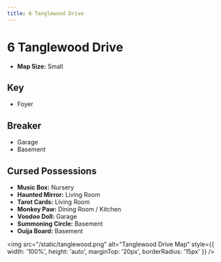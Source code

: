```yaml
---
title: 6 Tanglewood Drive
---
```


# 6 Tanglewood Drive

- **Map Size:** Small

## Key

- Foyer

## Breaker

- Garage
- Basement

## Cursed Possessions

- **Music Box:** Nursery
- **Haunted Mirror:** Living Room
- **Tarot Cards:** Living Room
- **Monkey Paw:** Dining Room / Kitchen
- **Voodoo Doll:** Garage
- **Summoning Circle:** Basement
- **Ouija Board:** Basement

<img src="/static/tanglewood.png" alt="Tanglewood Drive Map" style={{ width: '100%', height: 'auto', marginTop: '20px', borderRadius: '15px' }} />
